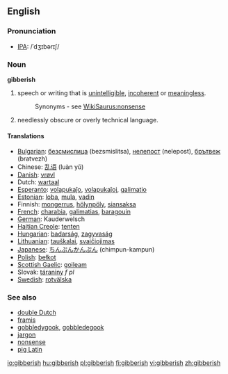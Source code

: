==English==

===Pronunciation===
*[[IPA]]: /ˈdʒɪbərɪʃ/

===Noun===
'''gibberish'''

# speech or writing that is [[unintelligible]], [[incoherent]] or [[meaningless]].
#:Synonyms - see [[WikiSaurus:nonsense]]
# needlessly obscure or overly technical language.

====Translations====
*[[Bulgarian]]: [[безсмислица]] (bezsmislitsa), [[нелепост]] (nelepost), [[брътвеж]] (bratvezh)
*Chinese: [[乱语]] (luàn yǔ)
*[[Danish]]: [[vrøvl]]
*Dutch: [[wartaal]] {{f}}
*[[Esperanto]]: [[volapukaĵo]], [[volapukaĵoj]], [[galimatio]]
*[[Estonian]]: [[loba]], [[mula]], [[vadin]]
*Finnish: [[mongerrus]], [[hölynpöly]], [[siansaksa]]
*[[French]]: [[charabia]], [[galimatias]], [[baragouin]]
*[[German]]: Kauderwelsch {{n}}
*[[Haitian Creole]]: [[tenten]]
*[[Hungarian]]: [[badarság]], [[zagyvaság]]
*[[Lithuanian]]: [[tauškalai]], [[svaičiojimas]]
*[[Japanese]]: [[ちんぷんかんぷん]] (chimpun-kampun)
*[[Polish]]: [[bełkot]] 
*[[Scottish Gaelic]]: [[goileam]] {{m}}
*Slovak: [[táraniny]] ''f pl''
*[[Swedish]]: [[rotvälska]]

===See also===
*[[double Dutch]]
*[[Framis|framis]]
*[[gobbledygook]], [[gobbledegook]]
*[[jargon]]
*[[nonsense]]
*[[pig Latin]]

[[io:gibberish]]
[[hu:gibberish]]
[[pl:gibberish]]
[[fi:gibberish]]
[[vi:gibberish]]
[[zh:gibberish]]